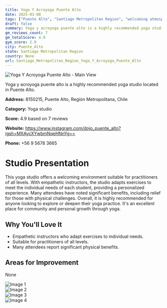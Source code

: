 ```yaml
---
title: Yoga Y Acroyoga Puente Alto
date: 2025-03-08
tags: ["Puente Alto", "Santiago Metropolitan Region", "welcoming atmosphere", "Puente Alto"]  
draft: false
summary: Yoga y acroyoga puente alto is a highly recommended yoga studio located in Puente Alto.
gm_reviews_count: 7
gm_totalScore: 4.9
gym_score: 2.9
city: Puente_Alto
state: Santiago Metropolitan Region
country: None
url: Santiago_Metropolitan_Region_Yoga_Y_Acroyoga_Puente_Alto
---
```


<div className="aspect-[16/9] relative my-8">
  <img 
    src="https://lh5.googleusercontent.com/p/AF1QipP48NsEhUi_fN5JbtdwWBTBkTVZMY8LT9vUnTQs=w1920-h1080-k-no"
    alt="Yoga Y Acroyoga Puente Alto - Main View"
    className="object-cover absolute inset-0 w-full h-full rounded-lg"
  />
</div>

Yoga y acroyoga puente alto is a highly recommended yoga studio located in Puente Alto.

**Address:** 8150215, Puente Alto, Región Metropolitana, Chile

**Category:** Yoga studio

**Score:** 4.9 based on 7 reviews

**Website:** https://www.instagram.com/dojo_puente_alto?igsh=MXAycXYwbmNqeHNnYg==

**Phone:** +56 9 5678 3665

# Studio Presentation

This yoga studio offers a welcoming environment suitable for practitioners of all levels. With empathetic instructors, the studio adapts exercises to meet the individual needs of each student, providing a personalized experience. Many attendees have noted significant benefits, including relief for those with physical challenges. Overall, it is highly recommended for anyone looking to explore or deepen their yoga practice.
It's an excellent place for community and personal growth through yoga.

## Why You'll Love It

- Empathetic instructors who adapt exercises to individual needs.
- Suitable for practitioners of all levels.
- Many attendees report significant physical benefits.

## Areas for Improvement

None

<div className="grid grid-cols-1 xl:grid-cols-2 gap-4 my-8">
<div className="aspect-[4/3] relative"><img src="https://lh3.googleusercontent.com/p/AF1QipOF8CYzSAR9twMW5S9GvZi9h088v5GnBU-uptjn=w1920-h1080-k-no" alt="Image 1" className="object-cover absolute inset-0 w-full h-full rounded-lg" /></div>
<div className="aspect-[4/3] relative"><img src="https://lh5.googleusercontent.com/p/AF1QipPEIkfo4zrGsd6yO7ilncGLYhoP47Ni52L9RI_f=w1920-h1080-k-no" alt="Image 2" className="object-cover absolute inset-0 w-full h-full rounded-lg" /></div>
<div className="aspect-[4/3] relative"><img src="https://lh3.googleusercontent.com/p/AF1QipOsXEla83jOwfI6n9aR6i4Hi-ku_T7SJ6fTPcHp=w1920-h1080-k-no" alt="Image 3" className="object-cover absolute inset-0 w-full h-full rounded-lg" /></div>
<div className="aspect-[4/3] relative"><img src="https://lh5.googleusercontent.com/p/AF1QipM_TROzVl42FeIQ7PhdRtNdu41OMocKqLJw5eNZ=w1920-h1080-k-no" alt="Image 4" className="object-cover absolute inset-0 w-full h-full rounded-lg" /></div>
</div>